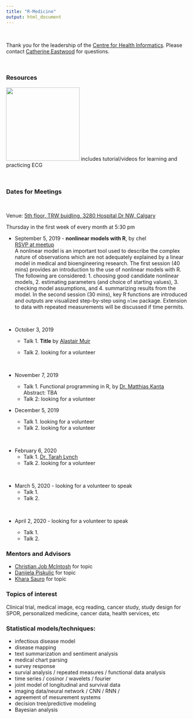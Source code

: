 ```yaml
---
title: "R-Medicine"
output: html_document
---
```


<br>

Thank you for the leadership of the [Centre for Health Informatics](https://cumming.ucalgary.ca/centres/centre-health-informatics){target="_blank"}.  Please contact [Catherine Eastwood](mailto:caeastwo@ucalgary.ca) for questions.

<br>

### Resources 

[![](./img/tm.png){width="200px"}](https://www.teachingmedicine.com/){target="_blank"} includes tutorial/videos for learning and practicing ECG

<br>

### Dates for Meetings

<br>

Venue: [5th floor, TRW buidling, 3280 Hospital Dr NW, Calgary](https://cumming.ucalgary.ca/centres/centre-health-informatics/about/space){target="_blank"}

Thursday in the first week of every month at 5:30 pm 
<br>

* September 5, 2019 - **nonlinear models with R**, by chel <br>[RSVP at meetup](https://www.meetup.com/calgaryr/events/263815910/){target="_blank"}<br>A nonlinear model is an important tool used to describe the complex nature of observations which are not adequately explained by a linear model in medical and bioengineering research.  The first session (40 mins) provides an introduction to the use of nonlinear models with R.  The following are considered:  1. choosing good candidate nonlinear models, 2. estimating parameters (and choice of starting values), 3. checking model assumptions, and 4. summarizing results from the model.  In the second session (30 mins), key R functions are introduced and outputs are visualized step-by-step using `nlme` package.  Extension to data with repeated measurements will be discussed if time permits.

<br>

* October 3, 2019 
<!--    + Talk 1. preprocessing with R, led by chel <br> data structure, manipulation and cleaning techniques, outlier detection, systematic errors, maintainence, preprocessing, etc -->
    + Talk 1. **Title** by [Alastair Muir](https://www.linkedin.com/in/alastairkerrmuir?lipi=urn%3Ali%3Apage%3Ad_flagship3_profile_view_base_contact_details%3BTa6CM%2BqmQCqnJqVigDffeQ%3D%3D){target="_blank"}  
    
    + Talk 2. looking for a volunteer <!-- Shiny -->

<br>


* November 7, 2019 

    + Talk 1. Functional programming in R, by [Dr. Matthias Kanta](https://www.linkedin.com/in/matthias-kanta-8a0923?lipi=urn%3Ali%3Apage%3Ad_flagship3_profile_view_base_contact_details%3BmZI1%2FQ%2BNRyKhAWzuIWWhuA%3D%3D){target="_blank"} <br> Abstract: TBA <br> 
    + Talk 2: looking for a volunteer 
<br>


* December 5, 2019 

    + Talk 1. looking for a volunteer 
    + Talk 2. looking for a volunteer 
    
<br>

* February 6, 2020 
    + Talk 1. [Dr. Tarah Lynch](linkedin.com/in/tarah-lynch-0415b119){target="_blank"} 
    + Talk 2. looking for a volunteer

<br>

* March 5, 2020 - looking for a volunteer to speak
    + Talk 1. 
    + Talk 2. 

<br>

* April 2, 2020  - looking for a volunteer to speak 

    + Talk 1. 
    + Talk 2. 
<br>

<!-- Student Presentation from DataSci Program -->


### Mentors and Advisors  

* [Christian Job McIntosh](https://www.linkedin.com/in/christiane-job-mcintosh-4b402437?lipi=urn%3Ali%3Apage%3Ad_flagship3_profile_view_base_contact_details%3Bk%2BWYR437QdCWMc41qi9BbA%3D%3D){target="_blank"} for topic 
* [Danijela Piskulic](https://www.linkedin.com/in/danijela-piskulic-phd-220bb312?lipi=urn%3Ali%3Apage%3Ad_flagship3_profile_view_base_contact_details%3BzUyE6SA%2FTMWl6GiSDtx1hA%3D%3D){target="_blank"} for topic 
* [Khara Sauro](https://www.linkedin.com/in/khara-sauro-25206668?lipi=urn%3Ali%3Apage%3Ad_flagship3_profile_view_base_contact_details%3By02rrBOoQJSCv48lQAb20g%3D%3D){target="_blank"} for topic   


### Topics of interest

Clinical trial, medical image, ecg reading,  cancer study, study design for SPOR, personalized medicine, cancer data, health services, etc 

### Statistical models/techniques:
  + infectious disease model
  + disease mapping 
  + text summarization and sentiment analysis 
  + medical chart parsing 
  + survey response
  + survial analysis / repeated measures / functional data analysis 
  + time series / cosinor / wavelets / fourier  
  + joint model of longitudinal and survival data 
  + imaging data/neural network / CNN / RNN / 
  + agreement of mesurement systems
  + decision tree/predictive modeling 
  + Bayesian analysis 
  
